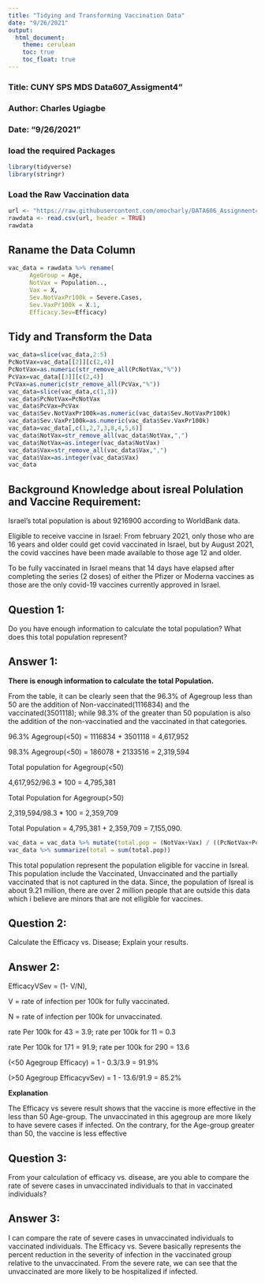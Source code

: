---
title: "Tidying and Transforming Vaccination Data"
date: "9/26/2021"
output: 
  html_document:
    theme: cerulean
    toc: true
    toc_float: true
---


### Title: CUNY SPS MDS Data607_Assigment4"
### Author: Charles Ugiagbe
### Date: "9/26/2021"

###   load the required Packages

```{r}
library(tidyverse)
library(stringr)
```

###   Load the Raw Vaccination data

```{r}
url <- "https://raw.githubusercontent.com/omocharly/DATA606_Assignment4/main/israeli_vaccination_data_analysis_start.csv"
rawdata <- read.csv(url, header = TRUE)
rawdata
```
##        Raname the Data Column

```{r}
vac_data = rawdata %>% rename(
      AgeGroup = Age,
      NotVax = Population..,
      Vax = X,
      Sev.NotVaxPr100k = Severe.Cases,
      Sev.VaxPr100k = X.1,
      Efficacy.Sev=Efficacy)
```


##    Tidy and Transform the Data

```{r}
vac_data=slice(vac_data,2:5)
PcNotVax=vac_data[[2]][c(2,4)]
PcNotVax=as.numeric(str_remove_all(PcNotVax,"%"))
PcVax=vac_data[[3]][c(2,4)]
PcVax=as.numeric(str_remove_all(PcVax,"%"))
vac_data=slice(vac_data,c(1,3))
vac_data$PcNotVax=PcNotVax
vac_data$PcVax=PcVax
vac_data$Sev.NotVaxPr100k=as.numeric(vac_data$Sev.NotVaxPr100k)
vac_data$Sev.VaxPr100k=as.numeric(vac_data$Sev.VaxPr100k)
vac_data=vac_data[,c(1,2,7,3,8,4,5,6)]
vac_data$NotVax=str_remove_all(vac_data$NotVax,",")
vac_data$NotVax=as.integer(vac_data$NotVax)
vac_data$Vax=str_remove_all(vac_data$Vax,",")
vac_data$Vax=as.integer(vac_data$Vax)
vac_data
```

##    Background Knowledge about isreal Polulation and Vaccine Requirement:

Israel’s total population is about 9216900 according to WorldBank data.

Eligible to receive vaccine in Israel: From february 2021, only those who are 16 years and older could get covid vaccinated in Israel, but by August 2021, the covid vaccines have been made available to those age 12 and older.

To be fully vaccinated in Israel means that 14 days have elapsed after completing the series (2 doses) of either the Pfizer or Moderna vaccines as those are the only covid-19 vaccines currently approved in Israel.


##        Question 1:

Do you have enough information to calculate the total population? What does this total population represent?

##        Answer 1:

**There is enough information to calculate the total Population.**

From the table, it can be clearly seen that the 96.3% of Agegroup less than 50 are the addition of Non-vaccinated(1116834) and the vaccinated(3501118); while 98.3% of the greater than 50 population is also the addition of the non-vaccinatied and the vaccinated in that categories.

96.3% Agegroup(<50) = 1116834 + 3501118 = 4,617,952

98.3% Agegroup(<50) = 186078 + 2133516 = 2,319,594

Total population for Agegroup(<50)

 4,617,952/96.3 * 100 = 4,795,381
 
 Total Population for Agegroup(>50)
 
 2,319,594/98.3 * 100 = 2,359,709

 Total Population = 4,795,381 + 2,359,709 = 7,155,090.
 
```{r}
vac_data = vac_data %>% mutate(total.pop = (NotVax+Vax) / ((PcNotVax+PcVax)/100))
vac_data %>% summarize(total = sum(total.pop))
```
 
 
 
This total population represent the population eligible for vaccine in Isreal. This population include the Vaccinated, Unvaccinated and the partially vaccinated that is not captured in the data.
Since, the population of Isreal is about 9.21 million, there are over 2 million people that are outside this data which i believe are minors that are not elligible for vaccines.


##        Question 2:

Calculate the Efficacy vs. Disease; Explain your results.

##        Answer 2:

EfficacyVSev = (1- V/N), 

V = rate of infection per 100k for fully vaccinated.

N = rate of infection per 100k for unvaccinated.

rate Per 100k for 43 = 3.9; rate per 100k for 11 = 0.3

rate Per 100k for 171 = 91.9; rate per 100k for 290 = 13.6

(<50  Agegroup Efficacy) = 1 - 0.3/3.9 = 91.9%

(>50 Agegroup EfficacyvSev) = 1 - 13.6/91.9 = 85.2%

**Explanation**

The Efficacy vs severe result shows that the vaccine is more effective in the less than 50 Age-group. The unvaccinated in this agegroup are more likely to have severe cases if infected. On the contrary, for the Age-group greater than 50, the vaccine is less effective



##        Question 3:

From your calculation of efficacy vs. disease, are you able to compare the rate of severe cases in unvaccinated individuals to that in vaccinated individuals?

##        Answer 3:

I can compare the rate of severe cases in unvaccinated individuals to vaccinated individuals. The Efficacy vs. Severe basically represents the percent reduction in the severity of infection in the vaccinated group relative to the unvaccinated. From the severe rate, we can see that the unvaccinated are more likely to be hospitalized if infected.
